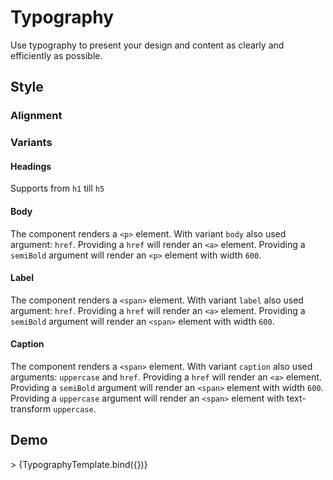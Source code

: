 <!-- Typography.mdx -->

<Meta
  title="Typography"
  component={Typography}
/>


# Typography
Use typography to present your design and content as clearly and efficiently as possible.

## Style

### Alignment
<Canvas isColumn>
  <Story name="CenterAlign" story={stories.CenterAlign} />
  <Story name="InheritAlign" story={stories.InheritAlign} />
  <Story name="JustifyAlign" story={stories.JustifyAlign} />
  <Story name="LeftAlign" story={stories.LeftAlign} />
  <Story name="RightAlign" story={stories.RightAlign} />
</Canvas>

### Variants

#### Headings
Supports from ```h1``` till ```h5```
<Canvas isColumn>
  <Story name="H1" story={stories.H1} />
  <Story name="H2" story={stories.H2} />
  <Story name="H3" story={stories.H3} />
  <Story name="H4" story={stories.H4} />
  <Story name="H5" story={stories.H5} />
</Canvas>

#### Body
The component renders a ```<p>``` element.
With variant ```body``` also used argument: ```href```.
Providing a ```href``` will render an ```<a>``` element.
Providing a ```semiBold```  argument will render an ```<p>``` element with width ```600```.

<Canvas isColumn>
  <Story name="Body" story={stories.Body} />
  <Story name="BodySemibold" story={stories.BodySemibold} />
  <Story name="BodyLink" story={stories.BodyLink} />
</Canvas>

#### Label
The component renders a ```<span>``` element.
With variant ```label``` also used argument: ```href```.
Providing a ```href``` will render an ```<a>``` element.
Providing a ```semiBold```  argument will render an ```<span>``` element with width ```600```.

<Canvas isColumn>
  <Story name="Label" story={stories.Label} />
  <Story name="LabelSemibold" story={stories.LabelSemibold} />
  <Story name="LabelLink" story={stories.LabelLink} />
</Canvas>

#### Caption
The component renders a ```<span>``` element.
With variant ```caption``` also used arguments: ```uppercase``` and ```href```.
Providing a ```href``` will render an ```<a>``` element.
Providing a ```semiBold```  argument will render an ```<span>``` element with width ```600```.
Providing a ```uppercase```  argument will render an ```<span>``` element with text-transform ```uppercase```.

<Canvas isColumn>
  <Story name="Caption" story={stories.Caption} />
  <Story name="CaptionSemibold" story={stories.CaptionSemibold} />
  <Story name="CaptionLink" story={stories.CaptionLink} />
  <Story name="CaptionUppercase" story={stories.CaptionUppercase} />
</Canvas>


## Demo
<Canvas>
  <Story
    name="Demo"
    args={{
      align: 'center',
      children:'Body',
      className: 'custom-typography',
      dataTestId: 'test-typography-id',
      href: '#',
      marginBottom: false,
      noWrap: true,
      semiBold: true,
      paragraph: false,
      variant: 'body',
      uppercase: false,
    }}>
    >
    {TypographyTemplate.bind({})}
  </Story>
</Canvas>

<ArgsTable story="Demo" />
